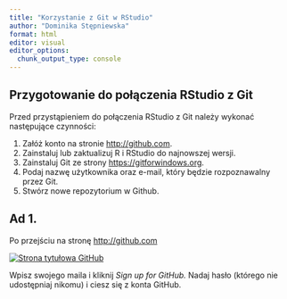 ```yaml
---
title: "Korzystanie z Git w RStudio"
author: "Dominika Stępniewska"
format: html
editor: visual
editor_options: 
  chunk_output_type: console
---
```


## Przygotowanie do połączenia RStudio z Git

Przed przystąpieniem do połączenia RStudio z Git należy wykonać następujące czynności:

1.  Załóż konto na stronie <http://github.com>.
2.  Zainstaluj lub zaktualizuj R i RStudio do najnowszej wersji.
3.  Zainstaluj Git ze strony [https://gitforwindows.org](https://gitforwindows.org/).
4.  Podaj nazwę użytkownika oraz e-mail, który będzie rozpoznawalny przez Git.
5.  Stwórz nowe repozytorium w Github.

## Ad 1.

Po przejściu na stronę <http://github.com>

[![Strona tytułowa GitHub](figs/github.png)](https://github.com)

Wpisz swojego maila i kliknij *Sign up for GitHub.* Nadaj hasło (którego nie udostępniaj nikomu) i ciesz się z konta GitHub.
